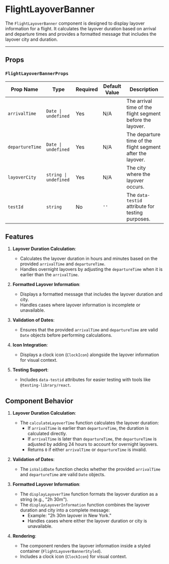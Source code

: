  
 
<Meta of={FlightLayoverBanner} />
 
# FlightLayoverBanner

The `FlightLayoverBanner` component is designed to display layover information for a flight. It calculates the layover duration based on arrival and departure times and provides a formatted message that includes the layover city and duration.

---

## Props

### `FlightLayoverBannerProps`

| Prop Name       | Type                  | Required | Default Value | Description                                                 |
| --------------- | --------------------- | -------- | ------------- | ----------------------------------------------------------- |
| `arrivalTime`   | `Date \| undefined`   | Yes      | N/A           | The arrival time of the flight segment before the layover.  |
| `departureTime` | `Date \| undefined`   | Yes      | N/A           | The departure time of the flight segment after the layover. |
| `layoverCity`   | `string \| undefined` | Yes      | N/A           | The city where the layover occurs.                          |
| `testId`        | `string`              | No       | `''`          | The `data-testid` attribute for testing purposes.           |

## Features

1. **Layover Duration Calculation**:

   - Calculates the layover duration in hours and minutes based on the provided `arrivalTime` and `departureTime`.
   - Handles overnight layovers by adjusting the `departureTime` when it is earlier than the `arrivalTime`.

2. **Formatted Layover Information**:

   - Displays a formatted message that includes the layover duration and city.
   - Handles cases where layover information is incomplete or unavailable.

3. **Validation of Dates**:

   - Ensures that the provided `arrivalTime` and `departureTime` are valid `Date` objects before performing calculations.

4. **Icon Integration**:

   - Displays a clock icon (`ClockIcon`) alongside the layover information for visual context.

5. **Testing Support**:
   - Includes `data-testid` attributes for easier testing with tools like `@testing-library/react`.

## Component Behavior

1. **Layover Duration Calculation**:

   - The `calculateLayoverTime` function calculates the layover duration:
     - If `arrivalTime` is earlier than `departureTime`, the duration is calculated directly.
     - If `arrivalTime` is later than `departureTime`, the `departureTime` is adjusted by adding 24 hours to account for overnight layovers.
     - Returns `0` if either `arrivalTime` or `departureTime` is invalid.

2. **Validation of Dates**:

   - The `isValidDate` function checks whether the provided `arrivalTime` and `departureTime` are valid `Date` objects.

3. **Formatted Layover Information**:

   - The `displayLayoverTime` function formats the layover duration as a string (e.g., "2h 30m").
   - The `displayLayoverInformation` function combines the layover duration and city into a complete message:
     - Example: "2h 30m layover in New York."
     - Handles cases where either the layover duration or city is unavailable.

4. **Rendering**:

   - The component renders the layover information inside a styled container (`FlightLayoverBannerStyled`).
   - Includes a clock icon (`ClockIcon`) for visual context.
